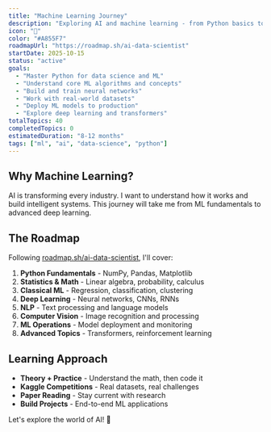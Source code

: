 ```yaml
---
title: "Machine Learning Journey"
description: "Exploring AI and machine learning - from Python basics to neural networks and beyond"
icon: "🤖"
color: "#A855F7"
roadmapUrl: "https://roadmap.sh/ai-data-scientist"
startDate: 2025-10-15
status: "active"
goals:
  - "Master Python for data science and ML"
  - "Understand core ML algorithms and concepts"
  - "Build and train neural networks"
  - "Work with real-world datasets"
  - "Deploy ML models to production"
  - "Explore deep learning and transformers"
totalTopics: 40
completedTopics: 0
estimatedDuration: "8-12 months"
tags: ["ml", "ai", "data-science", "python"]
---
```


## Why Machine Learning?

AI is transforming every industry. I want to understand how it works and build intelligent systems. This journey will take me from ML fundamentals to advanced deep learning.

## The Roadmap

Following [roadmap.sh/ai-data-scientist](https://roadmap.sh/ai-data-scientist), I'll cover:

1. **Python Fundamentals** - NumPy, Pandas, Matplotlib
2. **Statistics & Math** - Linear algebra, probability, calculus
3. **Classical ML** - Regression, classification, clustering
4. **Deep Learning** - Neural networks, CNNs, RNNs
5. **NLP** - Text processing and language models
6. **Computer Vision** - Image recognition and processing
7. **ML Operations** - Model deployment and monitoring
8. **Advanced Topics** - Transformers, reinforcement learning

## Learning Approach

- **Theory + Practice** - Understand the math, then code it
- **Kaggle Competitions** - Real datasets, real challenges
- **Paper Reading** - Stay current with research
- **Build Projects** - End-to-end ML applications

Let's explore the world of AI! 🤖
